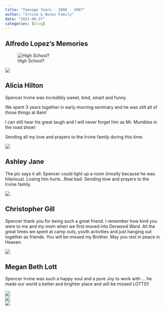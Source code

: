 ```yaml
---
title: "Teenage Years - 2000 - 2007"
author: "Irvine & Nunez Family"
date: "2023-09-27"
categories: [blog]
---
```


## Alfredo Lopez's Memories

![High School?](alfredo_spencer.jpg)  

![](by_garage.jpg)

## Alicia Hilton

Spencer Irvine was incredibly sweet, kind, smart and funny. 

We spent 3 years together in early morning seminary and he was still all of those things at 6am! 

I can still hear his great laugh and I will never forget him as Mr. Mumbles in the road show! 

Sending all my love and prayers to the Irvine family during this time.

![](road_show.jpg)

## Ashley Jane

The pic says it all: Spencer could light up a room (mostly because he was hilarious). Losing him hurts…Real bad. Sending love and prayers to the Irvine family.

![](ashley.jpg)  

## Christopher Gill

Spencer thank you for being such a great friend. I remember how kind you were to me and my mom when we first moved into Derwood Ward. All the great times we spent at camp outs, youth activities and just hanging out together as friends. You will be missed my Brother. May you rest in peace in Heaven.

![](chris_gill.jpg)  

## Megan Beth Lott

Spencer Irvine was such a happy soul and a pure Joy to work with … he made our world a better and brighter place and will be missed LOTTS!!

![](megan_lott1.jpg)  
![](megan_lott2.jpg)  
![](megan_lott3.jpg)  
